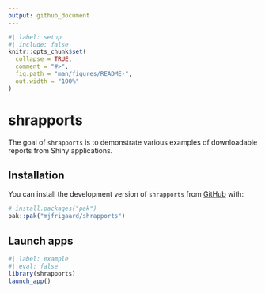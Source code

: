 ```yaml
---
output: github_document
---
```


<!-- README.md is generated from README.Rmd. Please edit that file -->

```r
#| label: setup
#| include: false
knitr::opts_chunk$set(
  collapse = TRUE,
  comment = "#>",
  fig.path = "man/figures/README-",
  out.width = "100%"
)
```

# shrapports

<!-- badges: start -->
<!-- badges: end -->

The goal of `shrapports` is to demonstrate various examples of downloadable reports from Shiny applications. 

## Installation

You can install the development version of `shrapports` from [GitHub](https://github.com/) with:

``` r
# install.packages("pak")
pak::pak("mjfrigaard/shrapports")
```

## Launch apps

```r
#| label: example
#| eval: false 
library(shrapports)
launch_app()
```


